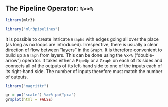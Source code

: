## The Pipeline Operator: `%>>%` {#pipe-operator}

```r
library(mlr3)
```

```r
library("mlr3pipelines")
```

It is possible to create intricate `Graphs` with edges going all over the place (as long as no loops are introduced).
Irrespective, there is usually a clear direction of flow between "layers" in the `Graph`.
It is therefore convenient to build up a `Graph` from layers.
This can be done using the **`%>>%`** ("double-arrow") operator.
It takes either a `PipeOp` or a `Graph` on each of its sides and connects all of the outputs of its left-hand side to one of the inputs each of its right-hand side.
The number of inputs therefore must match the number of outputs.

```r
library("magrittr")

gr = po("scale") %>>% po("pca")
gr$plot(html = FALSE)
```
